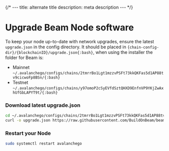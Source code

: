 {/* ---
title: alternate title
description: meta description
--- */}

# Upgrade Beam Node software

To keep your node up-to-date with network upgrades, ensure the latest `upgrade.json` in the config directory. It should be placed in `{chain-config-dir}/{blockchainID}/upgrade.json{:bash}`, when using the installer the folder for Beam is:

- Mainnet `~/.avalanchego/configs/chains/2tmrrBo1Lgt1mzzvPSFt73kkQKFas5d1AP88tv9cicwoFp8BSn/{:bash}`
- Testnet `~/.avalanchego/configs/chains/y97omoP2cSyEVfdSztQHXD9EnfnVP9YKjZwAxhUfGbLAPYT9t/{:bash}`

<Steps>

### Download latest upgrade.json

```bash copy
cd ~/.avalanchego/configs/chains/2tmrrBo1Lgt1mzzvPSFt73kkQKFas5d1AP88tv9cicwoFp8BSn/
curl -o upgrade.json https://raw.githubusercontent.com/BuildOnBeam/beam-subnet/main/subnets/beam-mainnet/upgrade.json
```

### Restart your Node

```bash copy
sudo systemctl restart avalanchego
```

</Steps>